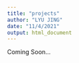 ```yaml
---
title: "projects"
author: "LYU JING"
date: "11/4/2021"
output: html_document
---
```


Coming Soon...